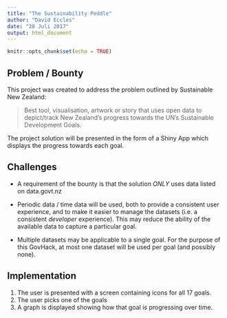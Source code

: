 ```yaml
---
title: "The Sustainability Peddle"
author: "David Eccles"
date: "28 Juli 2017"
output: html_document
---
```


```r
knitr::opts_chunk$set(echo = TRUE)
```

## Problem / Bounty

This project was created to address the problem outlined by Sustainable New Zealand:

> Best tool, visualisation, artwork or story that uses open data to depict/track New Zealand’s progress towards the UN’s Sustainable Development Goals.

The project solution will be presented in the form of a Shiny App which displays the progress towards each goal.

Challenges
----
* A requirement of the bounty is that the solution *ONLY* uses data listed on data.govt.nz

* Periodic data / time data will be used, both to provide a consistent user experience, and to make it easier to manage the datasets (i.e. a consistent *developer* experience). This may reduce the ability of the available data to capture a particular goal.

* Multiple datasets may be applicable to a single goal. For the purpose of this GovHack, at most one dataset will be used per goal (and possibly none).

Implementation
----
1. The user is presented with a screen containing icons for all 17 goals. 
1. The user picks one of the goals
1. A graph is displayed showing how that goal is progressing over time.